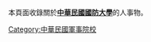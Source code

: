 {{Catnav|頁面分類|地理|国家|按國家分類|各國組織|中華民國大專院校|中華民國軍事院校}}
{{Catnav|頁面分類|地理|国家|按國家分類|各國教育|中華民國大專院校|中華民國軍事院校}}
{{Catnav|頁面分類|各種主題的頁面分類|按國家分類|各國組織|中華民國大專院校|中華民國軍事院校}}
{{Catnav|頁面分類|各種主題的頁面分類|按國家分類|各國教育|中華民國大專院校|中華民國軍事院校}}
{{Catnav|頁面分類|地理|国家|按國家分類|各國組織|中華民國大專院校|台灣大專院校‎}}
{{Catnav|頁面分類|地理|国家|按國家分類|各國教育|中華民國大專院校|台灣大專院校}}

本頁面收錄關於'''[[國防大學_(中華民國)|中華民國國防大學]]'''的人事物。

[[Category:中華民國軍事院校|Category:中華民國軍事院校]]